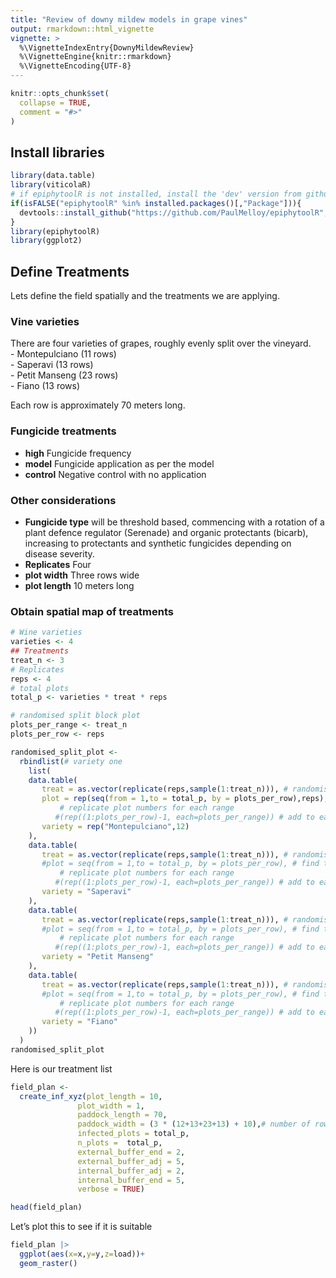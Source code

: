 ```yaml
---
title: "Review of downy mildew models in grape vines"
output: rmarkdown::html_vignette
vignette: >
  %\VignetteIndexEntry{DownyMildewReview}
  %\VignetteEngine{knitr::rmarkdown}
  %\VignetteEncoding{UTF-8}
---
```


```r
knitr::opts_chunk$set(
  collapse = TRUE,
  comment = "#>"
)
```

## Install libraries  

```r
library(data.table)
library(viticolaR)
# if epiphytoolR is not installed, install the 'dev' version from github
if(isFALSE("epiphytoolR" %in% installed.packages()[,"Package"])){
  devtools::install_github("https://github.com/PaulMelloy/epiphytoolR",ref = "dev")
}
library(epiphytoolR)
library(ggplot2)
```

## Define Treatments  
Lets define the field spatially and the treatments we are applying.  

### Vine varieties  
There are four varieties of grapes, roughly evenly split over the vineyard.  
  - Montepulciano (11 rows)  
  - Saperavi (13 rows)  
  - Petit Manseng (23 rows)  
  - Fiano (13 rows)  

Each row is approximately 70 meters long.

### Fungicide treatments  
  - **high** Fungicide frequency  
  - **model** Fungicide application as per the model  
  - **control** Negative control with no application  

### Other considerations  
  - **Fungicide type** will be threshold based, commencing with a rotation of 
  a plant defence regulator (Serenade) and organic protectants (bicarb), increasing 
  to protectants and synthetic fungicides depending on disease severity.  
  - **Replicates** Four  
  - **plot width** Three rows wide  
  - **plot length** 10 meters long  
  
### Obtain spatial map of treatments

```r
# Wine varieties
varieties <- 4
## Treatments
treat_n <- 3
# Replicates
reps <- 4 
# total plots
total_p <- varieties * treat * reps

# randomised split block plot 
plots_per_range <- treat_n
plots_per_row <- reps

randomised_split_plot <-
  rbindlist(# variety one
    list(
    data.table(
       treat = as.vector(replicate(reps,sample(1:treat_n))), # randomise each block
       plot = rep(seq(from = 1,to = total_p, by = plots_per_row),reps), # find the plot numbers in the first range
           # replicate plot numbers for each range
          #(rep((1:plots_per_row)-1, each=plots_per_range)) # add to each range to move 
       variety = rep("Montepulciano",12)
    ),
    data.table(
       treat = as.vector(replicate(reps,sample(1:treat_n))), # randomise each block
       #plot = seq(from = 1,to = total_p, by = plots_per_row), # find the plot numbers in the first range
           # replicate plot numbers for each range
          #(rep((1:plots_per_row)-1, each=plots_per_range)) # add to each range to move 
       variety = "Saperavi"
    ),
    data.table(
       treat = as.vector(replicate(reps,sample(1:treat_n))), # randomise each block
       #plot = seq(from = 1,to = total_p, by = plots_per_row), # find the plot numbers in the first range
           # replicate plot numbers for each range
          #(rep((1:plots_per_row)-1, each=plots_per_range)) # add to each range to move 
       variety = "Petit Manseng"
    ),
    data.table(
       treat = as.vector(replicate(reps,sample(1:treat_n))), # randomise each block
       #plot = seq(from = 1,to = total_p, by = plots_per_row), # find the plot numbers in the first range
           # replicate plot numbers for each range
          #(rep((1:plots_per_row)-1, each=plots_per_range)) # add to each range to move 
       variety = "Fiano"
    ))
  )     
randomised_split_plot
```  

Here is our treatment list

```r
field_plan <- 
  create_inf_xyz(plot_length = 10,
               plot_width = 1,
               paddock_length = 70,
               paddock_width = (3 * (12+13+23+13) + 10),# number of rows of each variety +10m for outside buffer
               infected_plots = total_p,
               n_plots =  total_p,
               external_buffer_end = 2,
               external_buffer_adj = 5,
               internal_buffer_adj = 2,
               internal_buffer_end = 5,
               verbose = TRUE)

head(field_plan)
```
Let's plot this to see if it is suitable  

```r
field_plan |>
  ggplot(aes(x=x,y=y,z=load))+
  geom_raster()
```

